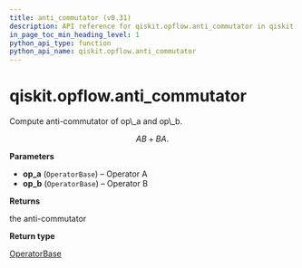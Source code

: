 ```yaml
---
title: anti_commutator (v0.31)
description: API reference for qiskit.opflow.anti_commutator in qiskit v0.31
in_page_toc_min_heading_level: 1
python_api_type: function
python_api_name: qiskit.opflow.anti_commutator
---
```


<span id="qiskit-opflow-anti-commutator" />

# qiskit.opflow\.anti\_commutator

<Function id="qiskit.opflow.anti_commutator" isDedicatedPage={true} github="https://github.com/qiskit/qiskit/tree/stable/0.18/qiskit/opflow/utils.py" signature="anti_commutator(op_a, op_b)">
  Compute anti-commutator of op\_a and op\_b.

$$
AB + BA.
$$

  **Parameters**

  *   **op\_a** (`OperatorBase`) – Operator A
  *   **op\_b** (`OperatorBase`) – Operator B

  **Returns**

  the anti-commutator

  **Return type**

  [OperatorBase](qiskit.aqua.operators.OperatorBase "qiskit.aqua.operators.OperatorBase")
</Function>

